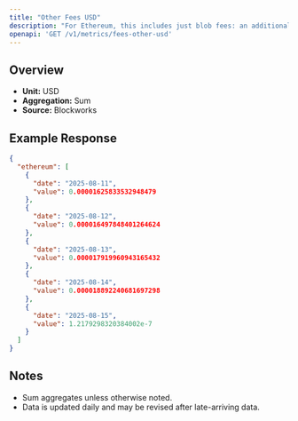 ```yaml
---
title: "Other Fees USD"
description: "For Ethereum, this includes just blob fees: an additional fee for transactions that post data to \"blobs,\" which are specialized data availability solutions for L2 blockchains."
openapi: 'GET /v1/metrics/fees-other-usd'
---
```


## Overview

- **Unit:** USD
- **Aggregation:** Sum
- **Source:** Blockworks

## Example Response

```json
{
  "ethereum": [
    {
      "date": "2025-08-11",
      "value": 0.00001625833532948479
    },
    {
      "date": "2025-08-12",
      "value": 0.000016497848401264624
    },
    {
      "date": "2025-08-13",
      "value": 0.000017919960943165432
    },
    {
      "date": "2025-08-14",
      "value": 0.000018892240681697298
    },
    {
      "date": "2025-08-15",
      "value": 1.2179298320384002e-7
    }
  ]
}
```

## Notes
- Sum aggregates unless otherwise noted.
- Data is updated daily and may be revised after late-arriving data.
